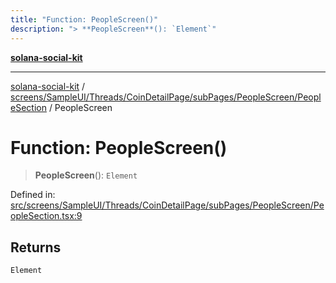 ```yaml
---
title: "Function: PeopleScreen()"
description: "> **PeopleScreen**(): `Element`"
---
```


[**solana-social-kit**](../../../../../../../../README.mdx)

***

[solana-social-kit](../../../../../../../../README.mdx) / [screens/SampleUI/Threads/CoinDetailPage/subPages/PeopleScreen/PeopleSection](../README.mdx) / PeopleScreen

# Function: PeopleScreen()

> **PeopleScreen**(): `Element`

Defined in: [src/screens/SampleUI/Threads/CoinDetailPage/subPages/PeopleScreen/PeopleSection.tsx:9](https://github.com/SendArcade/solana-social-starter/blob/03568260ca96ed63f77049843c721de1cb011893/src/screens/SampleUI/Threads/CoinDetailPage/subPages/PeopleScreen/PeopleSection.tsx#L9)

## Returns

`Element`
